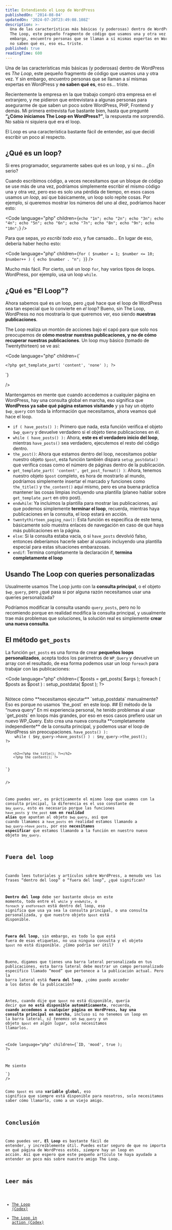 ```yaml
---
title: Entendiendo el Loop de WordPress
publishedOn: '2014-08-04'
updatedOn: '2024-07-20T23:49:08.108Z'
description: >-
  Una de las características más básicas (y poderosas) dentro de WordPress es
  The Loop, este pequeño fragmento de código que usamos una y otra vez. Y sin
  embargo, encuentro personas que se llaman a sí mismas expertas en WordPress y
  no saben qué es, eso es… triste.
published: true
readingTime: 600
---
```



Una de las características más básicas (y poderosas) dentro de WordPress es _The Loop_,
este pequeño fragmento de código que usamos una y otra vez. Y sin embargo, encuentro
personas que se llaman a sí mismas expertas en WordPress y **no saben qué es**, eso es… triste.

Recientemente la empresa en la que trabajo compró otra empresa en el extranjero, y me pidieron
que entrevistara a algunas personas para asegurarme de que saben un poco sobre WordPress, PHP,
Frontend y demás. Mi primera entrevista fue bastante bien, hasta que pregunté **“¿Cómo iniciamos
The Loop en WordPress?”**, la respuesta me sorprendió. No sabía ni siquiera qué era el loop.

El Loop es una característica bastante fácil de entender, así que decidí escribir un poco al respecto.

## ¿Qué es un loop?

Si eres programador, seguramente sabes qué es un loop, y si no… ¿En serio?

Cuando escribimos código, a veces necesitamos que un bloque de código se use más de una vez,
podríamos simplemente escribir el mismo código una y otra vez, pero eso es solo una pérdida de
tiempo, en esos casos usamos _un loop_, así que básicamente, un loop solo repite cosas. Por ejemplo,
si queremos mostrar los números del uno al diez, podríamos hacer esto:

<Code
    language="php"
    children={`echo "1n";
echo "2n";
echo "3n";
echo "4n";
echo "5n";
echo "6n";
echo "7n";
echo "8n";
echo "9n";
echo "10n";`}
/>

Para que sepas, _yo escribí todo eso_, y fue cansado… En lugar de eso, debería haber hecho esto:

<Code
    language="php"
    children={`for ( $number = 1; $number <= 10; $number++ ) {
    echo $number . "n";
}`}
/>

Mucho más fácil. Por cierto, usé un loop `for`, hay varios tipos de loops. WordPress,
por ejemplo, usa un loop `while`.

## ¿Qué es "El Loop”?

Ahora sabemos qué es _un_ loop, pero ¿qué hace que el loop de WordPress sea tan especial
que lo convierte en _el_ loop? Bueno, sin The Loop, WordPress no nos mostraría lo que
queremos ver, eso siendo **nuestras publicaciones**.

The Loop realiza un montón de acciones bajo el capó para que solo nos preocupemos de
**cómo mostrar nuestras publicaciones, y no de cómo recuperar nuestras publicaciones**.
Un loop muy básico (tomado de Twentythirteen) se ve así:

<Code
    language="php"
    children={`<?php if ( have_posts() ) : ?>
    <?php /* El loop */ ?>
    <?php while ( have_posts() ) : the_post(); ?>
        <?php get_template_part( 'content', get_post_format() ); ?>
    <?php endwhile; ?>
    <?php twentythirteen_paging_nav(); ?>
<?php else : ?>
    <?php get_template_part( 'content', 'none' ); ?>
<?php endif; ?>`}
/>

Mantengamos en mente que cuando accedemos a cualquier página en WordPress, hay una consulta
global en marcha, eso significa que **WordPress ya sabe qué página estamos visitando**
y ya hay un objeto `$wp_query` con toda la información que necesitamos, ahora veamos qué
hace el loop.

- `if ( have_posts() ):` Primero que nada, esta función verifica el objeto `$wp_query`
y devuelve verdadero si el objeto tiene publicaciones en él.
- `while ( have_posts() ):` Ahora, **este es el verdadero inicio del loop**, mientras
`have_posts()` sea verdadero, ejecutemos el resto del código dentro.
- `the_post()`: Ahora que estamos dentro del loop, necesitamos poblar nuestro objeto `$post`,
esta función también dispara `setup_postdata()` que verifica cosas como el número de páginas
dentro de la publicación.
- `get_template_part( 'content', get_post_format() )`: Ahora, tenemos nuestro objeto `$post`
completo, es hora de mostrarlo al mundo, podríamos simplemente insertar el marcado
y funciones como `the_title()` y `the_content()` aquí mismo, pero es una buena práctica
mantener las cosas limpias incluyendo una plantilla (planeo hablar sobre `get_template_part`
en otro post).
- `endwhile`: Ya incluimos la plantilla para mostrar las publicaciones, así que podemos
simplemente **terminar el loop**, recuerda, mientras haya publicaciones en la consulta,
el loop estará en acción.
- `twentythirteen_paging_nav()`: Esta función es específica de este tema, básicamente
solo muestra enlaces de navegación en caso de que haya más publicaciones en la página.
- `else`: Si la consulta estaba vacía, o si `have_posts` devolvió falso, entonces
deberíamos hacerle saber al usuario incluyendo una plantilla especial para estas situaciones
embarazosas.
- `endif`: Termina completamente la declaración if, **termina completamente el loop**

## Usando The Loop con queries personalizadas

Usualmente usamos The Loop junto con la **consulta principal**, o el objeto `$wp_query`,
pero ¿qué pasa si por alguna razón necesitamos usar una queries personalizada?

Podríamos modificar la consulta usando `query_posts`, pero no lo recomiendo porque
en realidad modifica la consulta principal, y usualmente trae más problemas que soluciones,
la solución real es simplemente **crear una nueva consulta**.

## El método `get_posts`

La función `get_posts` es una forma de crear **pequeños loops personalizados**, acepta
todos los parámetros de `WP_Query` y devuelve un array con el resultado, de esa forma
podemos usar un loop `foreach` para trabajar con las publicaciones:

<Code
    language="php"
    children={`$posts = get_posts( $args );
foreach ( $posts as $post ) :
    setup_postdata( $post );
?>
    <h2><?php the_title(); ?></h2>
    <?php the_content(); ?>
<?php
endforeach;
wp_reset_postdata();`}
/> 

Nótece cómo **necesitamos ejecutar** `setup_postdata` manualmente? Eso es porque no
usamos `the_post` en este loop.

## El método de la “nueva query”

En mi experiencia personal, he tenido problemas al usar `get_posts` en loops más
grandes, por eso en esos casos prefiero usar un nuevo WP_Query. Esto crea una nueva
consulta **completamente independiente** de la consulta principal, y podemos usar el loop
de WordPress sin preocupaciones.

<Code
    language="php"
    children={`$my_query = new WP_Query( $args );
if ( $my_query->have_posts() ):
    while ( $my_query->have_posts() ) : $my_query->the_post();
?>
        <h2><?php the_title(); ?></h2>
        <?php the_content(); ?>
<?php
    endwhile;
    wp_reset_postdata();
endif;
?>`}
/>

Como puedes ver, es prácticamente el mismo loop que usamos con la consulta principal,
la diferencia es el uso constante de `$my_query`, esto es necesario porque las funciones
`have_posts` y `the_post` **son en realidad alias** que apuntan al objeto `$wp_query`, así que
cuando llamamos a `have_posts` en realidad estamos llamando a `$wp_query->have_posts`,
por eso **necesitamos especificar** que estamos llamando a la función en nuestro nuevo objeto `$my_query`.

## Fuera del loop

Cuando lees tutoriales y artículos sobre WordPress, a menudo ves las frases
“dentro del loop” o “fuera del loop”, ¿qué significan?

**Dentro del loop** debe ser bastante obvio en este momento, todo entre el
`while` y `endwhile`, o `foreach` y `endforeach` está dentro del loop, eso significa
que usa ya sea la consulta principal, o una consulta personalizada, y que nuestro objeto `$post` está disponible.

**Fuera del loop**, sin embargo, es todo lo que está fuera de esas etiquetas, no usa
ninguna consulta y el objeto `$post` no está disponible. ¿Cómo podría ser útil?

Bueno, digamos que tienes una barra lateral personalizada en tus publicaciones, esta
barra lateral debe mostrar un campo personalizado específico llamado “mood” que pertenece
a la publicación actual. Pero la barra lateral está **fuera del loop**, ¿cómo puedo acceder
a los datos de la publicación?

Antes, cuando dije que `$post` no está disponible, quería decir que **no está disponible
automáticamente**, recuerda, **cuando accedemos a cualquier página en WordPress, hay una
consulta principal en marcha**, incluso si no tenemos un loop en la barra lateral, _sí tenemos_
un `$wp_query` y un objeto `$post` _en algún lugar_, solo necesitamos llamarlos.

<Code
    language="php"
    children={`<?php
    global $post;
    $mood = get_post_meta( $post->ID, 'mood', true );
?>
<p>Me siento <?php echo $mood; ?></p>`}
/>

Como `$post` es una **variable global**, eso significa que siempre está disponible para
nosotros, solo necesitamos saber cómo llamarlo, como a un viejo amigo.

## Conclusión

Como puedes ver, **El Loop** es bastante fácil de entender, y increíblemente útil.
Puedes estar seguro de que no importa en qué página de WordPress estés, _siempre_ hay un loop en acción.
Así que espero que este pequeño artículo te haya ayudado a entender un poco más sobre nuestro amigo The Loop.

## Leer más

- [The Loop (Codex)](http://codex.wordpress.org/The_Loop)
- [The Loop in action (Codex)](http://codex.wordpress.org/The_Loop_in_Action)
